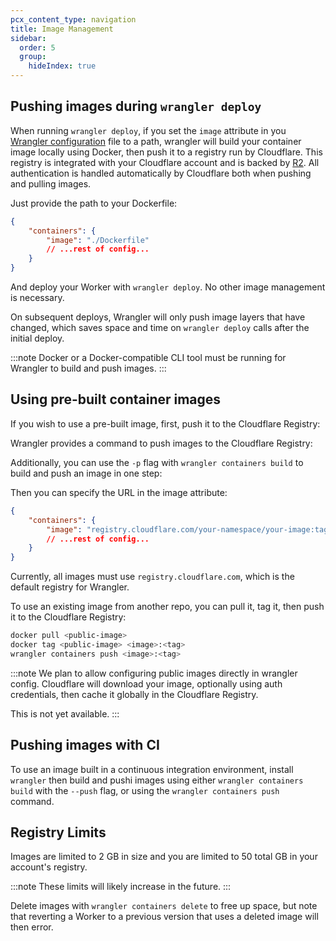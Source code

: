 ```yaml
---
pcx_content_type: navigation
title: Image Management
sidebar:
  order: 5
  group:
    hideIndex: true
---
```



## Pushing images during `wrangler deploy`

When running `wrangler deploy`, if you set the `image` attribute in you [Wrangler configuration](/workers/wrangler/configuration/#containers)
file to a path, wrangler will build your container image locally using Docker, then push it to a registry run by Cloudflare.
This registry is integrated with your Cloudflare account and is backed by [R2](/r2/). All authentication is handled automatically by
Cloudflare both when pushing and pulling images.

Just provide the path to your Dockerfile:

<WranglerConfig>

```json
{
	"containers": {
		"image": "./Dockerfile"
		// ...rest of config...
	}
}
```

</WranglerConfig>

And deploy your Worker with `wrangler deploy`. No other image management is necessary.

On subsequent deploys, Wrangler will only push image layers that have changed, which saves space and time on `wrangler deploy`
calls after the initial deploy.

:::note
Docker or a Docker-compatible CLI tool must be running for Wrangler to build and push images.
:::

## Using pre-built container images

If you wish to use a pre-built image, first, push it to the Cloudflare Registry:

Wrangler provides a command to push images to the Cloudflare Registry:

<PackageManagers
	type="exec"
	pkg="wrangler"
	args="containers push <image>:<tag>"
/>

Additionally, you can use the `-p` flag with `wrangler containers build` to build and push an image in one step:

<PackageManagers
	type="exec"
	pkg="wrangler"
	args="containers build -p -t <tag> ."
/>

Then you can specify the URL in the image attribute:

<WranglerConfig>

```json
{
	"containers": {
		"image": "registry.cloudflare.com/your-namespace/your-image:tag"
		// ...rest of config...
	}
}
```

</WranglerConfig>

Currently, all images must use `registry.cloudflare.com`, which is the default registry for Wrangler.

To use an existing image from another repo, you can pull it, tag it, then push it to the Cloudflare Registry:

```bash
docker pull <public-image>
docker tag <public-image> <image>:<tag>
wrangler containers push <image>:<tag>
```

:::note
We plan to allow configuring public images directly in wrangler config. Cloudflare will
download your image, optionally using auth credentials, then cache it globally in the Cloudflare Registry.

This is not yet available.
:::

## Pushing images with CI

To use an image built in a continuous integration environment, install `wrangler` then
build and pushi images using either `wrangler containers build` with the `--push` flag, or
using the `wrangler containers push` command.

## Registry Limits

Images are limited to 2 GB in size and you are limited to 50 total GB in your account's registry.

:::note
These limits will likely increase in the future.
:::

Delete images with `wrangler containers delete` to free up space, but note that reverting a
Worker to a previous version that uses a deleted image will then error.
